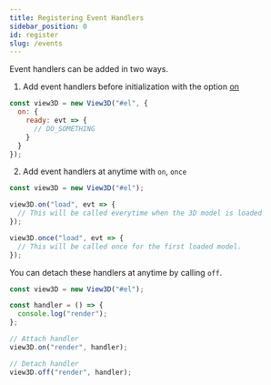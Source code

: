 ```yaml
---
title: Registering Event Handlers
sidebar_position: 0
id: register
slug: /events
---
```


Event handlers can be added in two ways.

1. Add event handlers before initialization with the option [on](/docs/options/miscellaneous/on)

```js
const view3D = new View3D("#el", {
  on: {
    ready: evt => {
      // DO_SOMETHING
    }
  }
});
```

2. Add event handlers at anytime with `on`, `once`

```js
const view3D = new View3D("#el");

view3D.on("load", evt => {
  // This will be called everytime when the 3D model is loaded
});

view3D.once("load", evt => {
  // This will be called once for the first loaded model.
});
```

You can detach these handlers at anytime by calling `off`.

```js
const view3D = new View3D("#el");

const handler = () => {
  console.log("render");
};

// Attach handler
view3D.on("render", handler);

// Detach handler
view3D.off("render", handler);
```
